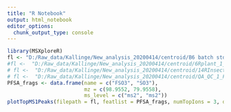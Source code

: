 ```yaml
---
title: "R Notebook"
output: html_notebook
editor_options: 
  chunk_output_type: console
---
```


```r
library(MSXploreR)
fl <- "D:/Raw_data/Kallinge/New_analysis_20200414/centroid/B6 batch std_1_F,2_1.mzML"
#fl <-  "D:/Raw_data/Kallinge/New_analysis_20200414/centroid/6Rplant_1_C,2_1.mzML"
# fl <-  "D:/Raw_data/Kallinge/New_analysis_20200414/centroid/14RInsect_1_D,7_1.mzML"
# fl <-  "D:/Raw_data/Kallinge/New_analysis_20200414/centroid/QA_QC_1_F,3_1.mzML"
PFSA_frags <- data.frame(name = c("FSO3", "SO3"), 
                         mz = c(98.9552, 79.9558), 
                         ms_level = c("ms2", "ms2"))
plotTopMS1Peaks(filepath = fl, featlist = PFSA_frags, numTopIons = 3, diff = 0.001, mserr = 0.008, rtrange = 0.3)


```

